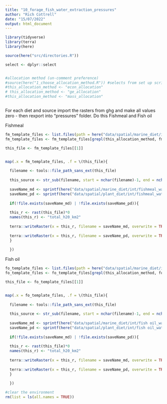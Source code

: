 ```yaml
---
title: "10_forage_fish_water_extraction_pressures"
author: "Rich Cottrell"
date: "15/07/2022"
output: html_document
---
```



```r

library(tidyverse)
library(terra)
library(here)

source(here("src/directories.R"))

select <- dplyr::select


#allocation method (un-comment preference)
#source(here("1_choose_allocation_method.R")) #selects from set up script
#this_allocation_method <- "econ_allocation"
# this_allocation_method <- "ge_allocation"
#this_allocation_method <- "mass_allocation"



```

For each diet and source import the rasters from ghg and make all values zero - then rexport into "pressures" folder. Do this Fishmeal and Fish oil


Fishmeal

```r

fm_template_files <- list.files(path = here("data/spatial/marine_diet/int"), pattern = "fishmeal_ghg_km2", full.names = TRUE)
fm_template_files <- fm_template_files[grepl(this_allocation_method, fm_template_files)]

this_file <- fm_template_files[[1]]


map(.x = fm_template_files, .f = \(this_file){
  
  filename <- tools::file_path_sans_ext(this_file)
  
  this_source <- str_sub(filename, start = nchar(filename)-1, end = nchar(filename))
  
  saveName_md <- sprintf(here("data/spatial/marine_diet/int/fishmeal_water_km2_%s_%s.tif"), this_allocation_method, this_source)
  saveName_pd <- sprintf(here("data/spatial/plant_diet/int/fishmeal_water_km2_%s_%s.tif"), this_allocation_method, this_source)
  
  if(!file.exists(saveName_md) | !file.exists(saveName_pd)){
  
  this_r <- rast(this_file)*0
  names(this_r) <- "total_h20_km2"
  
  terra::writeRaster(x = this_r, filename = saveName_md, overwrite = TRUE)
  
  terra::writeRaster(x = this_r, filename = saveName_pd, overwrite = TRUE)
  }
  
  })

```

Fish oil


```r
fo_template_files <- list.files(path = here("data/spatial/marine_diet/int"), pattern = "fish oil_ghg_km2", full.names = TRUE)
fo_template_files <- fo_template_files[grepl(this_allocation_method, fo_template_files)]

this_file <- fo_template_files[[1]]


map(.x = fo_template_files, .f = \(this_file){
  
  filename <- tools::file_path_sans_ext(this_file)
  
  this_source <- str_sub(filename, start = nchar(filename)-1, end = nchar(filename))
  
  saveName_md <- sprintf(here("data/spatial/marine_diet/int/fish oil_water_km2_%s_%s.tif"),  this_allocation_method, this_source)
  saveName_pd <- sprintf(here("data/spatial/plant_diet/int/fish oil_water_km2_%s_%s.tif"), this_allocation_method, this_source)
  
  if(!file.exists(saveName_md) | !file.exists(saveName_pd)){
  
  this_r <- rast(this_file)*0
  names(this_r) <- "total_h20_km2"
  
  terra::writeRaster(x = this_r, filename = saveName_md, overwrite = TRUE)
  
  terra::writeRaster(x = this_r, filename = saveName_pd, overwrite = TRUE)
  }
  
  })
```


```r
#clear the environment
rm(list = ls(all.names = TRUE))
```



